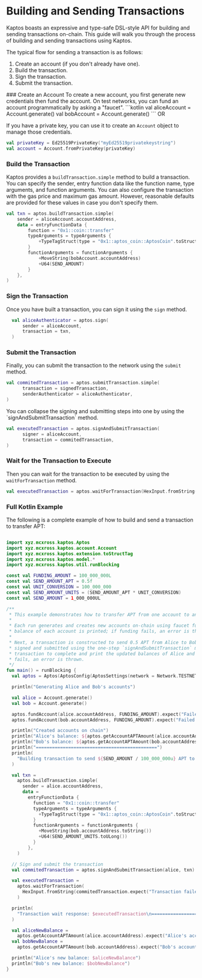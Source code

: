 
# Building and Sending Transactions

Kaptos boasts an expressive and type-safe DSL-style API for building and sending
transactions on-chain. This guide will walk you through the process of building
and sending transactions using Kaptos.

The typical flow for sending a transaction is as follows:

1. Create an account (if you don't already have one).
2. Build the transaction.
3. Sign the transaction.
4. Submit the transaction.

<Steps>
### Create an Account
  To create a new account, you first generate new credentials then fund the
  account. On test networks, you can fund an account programmatically by asking
  a "faucet".
```kotlin
val aliceAccount = Account.generate()
val bobAccount = Account.generate()
```
  OR

  If you have a private key, you can use it to create an `Account` object to manage
  those credentials.
```kotlin
val privateKey = Ed25519PrivateKey("myEd25519privatekeystring")
val account = Account.fromPrivateKey(privateKey)
```

### Build the Transaction
  Kaptos provides a `buildTransaction.simple` method to build a transaction. You can specify
  the sender, entry function data like the function name, type arguments, and function arguments.
  You can also configure the transaction with the gas price and maximum gas amount. However, reasonable
  defaults are provided for these values in case you don't specify them.

```kotlin
val txn = aptos.buildTransaction.simple(
    sender = aliceAccount.accountAddress,
    data = entryFunctionData {
        function = "0x1::coin::transfer"
        typeArguments = typeArguments {
            +TypeTagStruct(type = "0x1::aptos_coin::AptosCoin".toStructTag())
        }
        functionArguments = functionArguments {
            +MoveString(bobAccount.accountAddress)
            +U64(SEND_AMOUNT)
        }
    },
)
```

### Sign the Transaction
  Once you have built a transaction, you can sign it using the `sign` method.
```kotlin
  val aliceAuthenticator = aptos.sign(
      sender = aliceAccount,
      transaction = txn,
  )
```

### Submit the Transaction
  Finally, you can submit the transaction to the network using the `submit` method.
```kotlin
val commitedTransaction = aptos.submitTransaction.simple(
      transaction = signedTransaction,
      senderAuthenticator = aliceAuthenticator,
)
```

  <Callout type="info" emoji="ℹ️">
    You can collapse the signing and submitting steps into one by using the `signAndSubmitTransaction` method.

```kotlin
val executedTransaction = aptos.signAndSubmitTransaction(
      signer = aliceAccount,
      transaction = commitedTransaction,
)
```
  </Callout>

### Wait for the Transaction to Execute
  Then you can wait for the transaction to be executed by using the `waitForTransaction` method.
```kotlin
val executedTransaction = aptos.waitForTransaction(HexInput.fromString(commitedTransaction.expect("Transaction failed").hash))
```

</Steps>

### Full Kotlin Example

The following is a complete example of how to build and send a transaction to transfer APT:

```kotlin filename="transaction.kt"

import xyz.mcxross.kaptos.Aptos
import xyz.mcxross.kaptos.account.Account
import xyz.mcxross.kaptos.extension.toStructTag
import xyz.mcxross.kaptos.model.*
import xyz.mcxross.kaptos.util.runBlocking

const val FUNDING_AMOUNT = 100_000_000L
const val SEND_AMOUNT_APT = 0.5f
const val UNIT_CONVERSION = 100_000_000
const val SEND_AMOUNT_UNITS = (SEND_AMOUNT_APT * UNIT_CONVERSION)
const val SEND_AMOUNT = 1_000_000UL

/**
 * This example demonstrates how to transfer APT from one account to another.
 *
 * Each run generates and creates new accounts on-chain using faucet funding. After funding, the APT
 * balance of each account is printed; if funding fails, an error is thrown.
 *
 * Next, a transaction is constructed to send 0.5 APT from Alice to Bob. The transaction is then
 * signed and submitted using the one-step `signAndSubmitTransaction` method. We wait for the
 * transaction to complete and print the updated balances of Alice and Bob. If the transaction
 * fails, an error is thrown.
 */
fun main() = runBlocking {
  val aptos = Aptos(AptosConfig(AptosSettings(network = Network.TESTNET)))

  println("Generating Alice and Bob's accounts")

  val alice = Account.generate()
  val bob = Account.generate()

  aptos.fundAccount(alice.accountAddress, FUNDING_AMOUNT).expect("Failed to fund Alice's account")
  aptos.fundAccount(bob.accountAddress, FUNDING_AMOUNT).expect("Failed to fund Bob's account")

  println("Created accounts on chain")
  println("Alice's balance: ${aptos.getAccountAPTAmount(alice.accountAddress)}")
  println("Bob's balance: ${aptos.getAccountAPTAmount(bob.accountAddress)}")
  println("=============================================")
  println(
    "Building transaction to send ${SEND_AMOUNT / 100_000_000u} APT to Bob: ${bob.accountAddress}"
  )

  val txn =
    aptos.buildTransaction.simple(
      sender = alice.accountAddress,
      data =
        entryFunctionData {
          function = "0x1::coin::transfer"
          typeArguments = typeArguments {
            +TypeTagStruct(type = "0x1::aptos_coin::AptosCoin".toStructTag())
          }
          functionArguments = functionArguments {
            +MoveString(bob.accountAddress.toString())
            +U64(SEND_AMOUNT_UNITS.toULong())
          }
        },
    )

  // Sign and submit the transaction
  val commitedTransaction = aptos.signAndSubmitTransaction(alice, txn)

  val executedTransaction =
    aptos.waitForTransaction(
      HexInput.fromString(commitedTransaction.expect("Transaction failed").hash)
    )

  println(
    "Transaction wait response: $executedTransaction\n============================================="
  )

  val aliceNewBalance =
    aptos.getAccountAPTAmount(alice.accountAddress).expect("Alice's account does not exist")
  val bobNewBalance =
    aptos.getAccountAPTAmount(bob.accountAddress).expect("Bob's account does not exist")

  println("Alice's new balance: $aliceNewBalance")
  println("Bob's new balance: $bobNewBalance")
}

```


